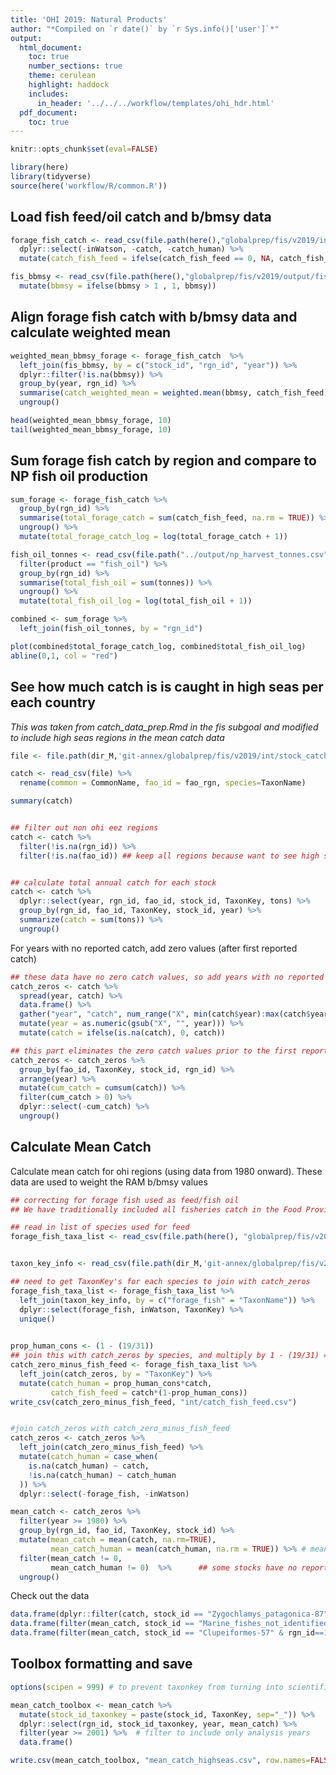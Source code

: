 ```yaml
---
title: 'OHI 2019: Natural Products'
author: "*Compiled on `r date()` by `r Sys.info()['user']`*"
output: 
  html_document:
    toc: true
    number_sections: true
    theme: cerulean
    highlight: haddock
    includes: 
      in_header: '../../../workflow/templates/ohi_hdr.html'
  pdf_document:
    toc: true
---
```



```r

knitr::opts_chunk$set(eval=FALSE)

library(here)
library(tidyverse)
source(here('workflow/R/common.R'))
```

## Load fish feed/oil catch and b/bmsy data
```r
forage_fish_catch <- read_csv(file.path(here(),"globalprep/fis/v2019/int/catch_fish_feed.csv")) %>%
  dplyr::select(-inWatson, -catch, -catch_human) %>%
  mutate(catch_fish_feed = ifelse(catch_fish_feed == 0, NA, catch_fish_feed))

fis_bbmsy <- read_csv(file.path(here(),"globalprep/fis/v2019/output/fis_bbmsy.csv")) %>%
  mutate(bbmsy = ifelse(bbmsy > 1 , 1, bbmsy))
```

## Align forage fish catch with b/bmsy data and calculate weighted mean
```r
weighted_mean_bbmsy_forage <- forage_fish_catch  %>%
  left_join(fis_bbmsy, by = c("stock_id", "rgn_id", "year")) %>%
  dplyr::filter(!is.na(bbmsy)) %>%
  group_by(year, rgn_id) %>%
  summarise(catch_weighted_mean = weighted.mean(bbmsy, catch_fish_feed)) %>%
  ungroup()

head(weighted_mean_bbmsy_forage, 10)
tail(weighted_mean_bbmsy_forage, 10)
```

## Sum forage fish catch by region and compare to NP fish oil production

```r

sum_forage <- forage_fish_catch %>%
  group_by(rgn_id) %>%
  summarise(total_forage_catch = sum(catch_fish_feed, na.rm = TRUE)) %>%
  ungroup() %>%
  mutate(total_forage_catch_log = log(total_forage_catch + 1))

fish_oil_tonnes <- read_csv(file.path("../output/np_harvest_tonnes.csv")) %>%
  filter(product == "fish_oil") %>%
  group_by(rgn_id) %>%
  summarise(total_fish_oil = sum(tonnes)) %>%
  ungroup() %>%
  mutate(total_fish_oil_log = log(total_fish_oil + 1))

combined <- sum_forage %>%
  left_join(fish_oil_tonnes, by = "rgn_id")

plot(combined$total_forage_catch_log, combined$total_fish_oil_log)
abline(0,1, col = "red")

```

## See how much catch is is caught in high seas per each country 

*This was taken from catch_data_prep.Rmd in the fis subgoal and modified to include high seas regions in the mean catch data*
```r
file <- file.path(dir_M,'git-annex/globalprep/fis/v2019/int/stock_catch_by_rgn_taxa.csv')

catch <- read_csv(file) %>%
  rename(common = CommonName, fao_id = fao_rgn, species=TaxonName)

summary(catch)


## filter out non ohi eez regions 
catch <- catch %>%
  filter(!is.na(rgn_id)) %>%
  filter(!is.na(fao_id)) ## keep all regions because want to see high seas regions 


## calculate total annual catch for each stock
catch <- catch %>%
  dplyr::select(year, rgn_id, fao_id, stock_id, TaxonKey, tons) %>%
  group_by(rgn_id, fao_id, TaxonKey, stock_id, year) %>%
  summarize(catch = sum(tons)) %>%
  ungroup()
```

For years with no reported catch, add zero values (after first reported catch)

```r

## these data have no zero catch values, so add years with no reported catch to data table:
catch_zeros <- catch %>%
  spread(year, catch) %>%
  data.frame() %>%
  gather("year", "catch", num_range("X", min(catch$year):max(catch$year))) %>%
  mutate(year = as.numeric(gsub("X", "", year))) %>%
  mutate(catch = ifelse(is.na(catch), 0, catch))

## this part eliminates the zero catch values prior to the first reported non-zero catch   
catch_zeros <- catch_zeros %>%
  group_by(fao_id, TaxonKey, stock_id, rgn_id) %>%
  arrange(year) %>%
  mutate(cum_catch = cumsum(catch)) %>%
  filter(cum_catch > 0) %>%
  dplyr::select(-cum_catch) %>%
  ungroup()

```

## Calculate Mean Catch
Calculate mean catch for ohi regions (using data from 1980 onward). These data are used to weight the RAM b/bmsy values 
```r

## correcting for forage fish used as feed/fish oil
## We have traditionally included all fisheries catch in the Food Provision goal. However, a substantial portion of catch is used in animal feed. Our plan is to remove a portion of catch of these species from the fisheries goal.

## read in list of species used for feed
forage_fish_taxa_list <- read_csv(file.path(here(), "globalprep/fis/v2019/raw/forage_fish_taxa_list.csv"))


taxon_key_info <- read_csv(file.path(dir_M,'git-annex/globalprep/fis/v2019/int/stock_catch_by_rgn_taxa.csv'))

## need to get TaxonKey's for each species to join with catch_zeros
forage_fish_taxa_list <- forage_fish_taxa_list %>%
  left_join(taxon_key_info, by = c("forage_fish" = "TaxonName")) %>%
  dplyr::select(forage_fish, inWatson, TaxonKey) %>%
  unique()

 
prop_human_cons <- (1 - (19/31))
## join this with catch_zeros by species, and multiply by 1 - (19/31) =  0.3870968... this is the proportion of catch used for humans 
catch_zero_minus_fish_feed <- forage_fish_taxa_list %>%
  left_join(catch_zeros, by = "TaxonKey") %>%
  mutate(catch_human = prop_human_cons*catch,
         catch_fish_feed = catch*(1-prop_human_cons))
write_csv(catch_zero_minus_fish_feed, "int/catch_fish_feed.csv")


#join catch_zeros with catch_zero_minus_fish_feed
catch_zeros <- catch_zeros %>%
  left_join(catch_zero_minus_fish_feed) %>%
  mutate(catch_human = case_when(
    is.na(catch_human) ~ catch,
    !is.na(catch_human) ~ catch_human
  )) %>%
  dplyr::select(-forage_fish, -inWatson)

mean_catch <- catch_zeros %>%
  filter(year >= 1980) %>%
  group_by(rgn_id, fao_id, TaxonKey, stock_id) %>%
  mutate(mean_catch = mean(catch, na.rm=TRUE),
         mean_catch_human = mean(catch_human, na.rm = TRUE)) %>% # mean catch for each stock (in a specific ohi-fao region)
  filter(mean_catch != 0,
         mean_catch_human != 0)  %>%      ## some stocks have no reported catch for time period
  ungroup()

```

Check out the data
```r

data.frame(dplyr::filter(catch, stock_id == "Zygochlamys_patagonica-87" & rgn_id==172))
data.frame(filter(mean_catch, stock_id == "Marine_fishes_not_identified-57" & rgn_id==1)) # includes finfishes (100139) and other marine fishes (100039)
data.frame(filter(mean_catch, stock_id == "Clupeiformes-57" & rgn_id==1)) # look at one which is in forage_fish
```

## Toolbox formatting and save

```r
options(scipen = 999) # to prevent taxonkey from turning into scientific notation

mean_catch_toolbox <- mean_catch %>%
  mutate(stock_id_taxonkey = paste(stock_id, TaxonKey, sep="_")) %>%
  dplyr::select(rgn_id, stock_id_taxonkey, year, mean_catch) %>%
  filter(year >= 2001) %>%  # filter to include only analysis years
  data.frame()

write.csv(mean_catch_toolbox, "mean_catch_highseas.csv", row.names=FALSE)

```

